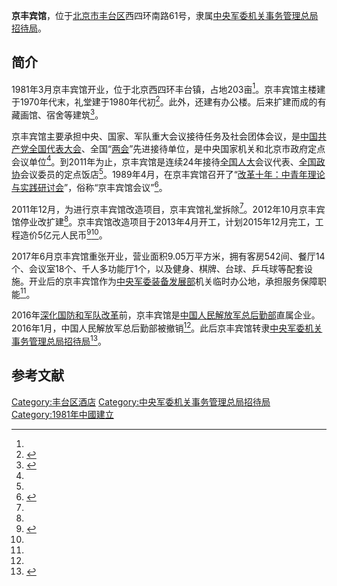 {{Coord|39.8638649|116.2804753|type:landmark_region:CN-11_source:GoogleMaps|display=title}}
{{Infobox PRCG
|color = darkgreen
|机构名称 = 京丰宾馆
|机构名称2 = 
|上级机构 =[[中央军委机关事务管理总局招待局|中央军委机关事务管理总局招待局]]
|机构类型 = 
|军事级别 = 
|标志1 = China Emblem PLA.svg
|标志1说明 = [[中国人民解放军军徽|中国人民解放军军徽]]
|职位1 = 
|人员1 = 
|衔级1 = 
|职位2 = 
|人员2 =
|职位3 =
|人员3 =
|职位4 =
|人员4 =
|地址1 = [[北京市|北京市]][[丰台区|丰台区]]西四环南路61号
|成立时间 =1981年
|a=
|b=
|c=
|d=
|E=
|e=
}}
'''京丰宾馆'''，位于[[北京市|北京市]][[丰台区|丰台区]]西四环南路61号，隶属[[中央军委机关事务管理总局招待局|中央军委机关事务管理总局招待局]]。

==简介==
1981年3月京丰宾馆开业，位于北京西四环丰台镇，占地203亩<ref name=laiwu/>。京丰宾馆主楼建于1970年代末，礼堂建于1980年代初<ref name=fawan>{{Cite web |url=http://www.fawan.com/Article/rx/xc/2011/12/26/143210141007.html# |title=京丰宾馆拆楼改造，法制晚报，2011-12-26 |access-date=2015-02-25 |archive-url=https://web.archive.org/web/20160304191704/http://www.fawan.com/Article/rx/xc/2011/12/26/143210141007.html |archive-date=2016-03-04 |dead-url=yes }}</ref>。此外，还建有办公楼。后来扩建而成的有藏画馆、宿舍等建筑<ref>{{Cite web |url=http://www.bjjs.gov.cn/publish/portal0/tab662/info63708.htm |title=“京丰宾馆锅炉房装修改造工程”等四个项目顺利通过我市可再生能源建筑应用示范项目验收，北京市住房和城乡建设委员会，2011-06-20 |accessdate=2015-02-25 |archive-date=2013-03-25 |archive-url=https://web.archive.org/web/20130325172204/http://www.bjjs.gov.cn/publish/portal0/tab662/info63708.htm |dead-url=no }}</ref>。

京丰宾馆主要承担中央、国家、军队重大会议接待任务及社会团体会议，是[[中国共产党全国代表大会|中国共产党全国代表大会]]、全国“[[两会|两会]]”先进接待单位，是中央国家机关和北京市政府定点会议单位<ref name=laiwu/>。到2011年为止，京丰宾馆是连续24年接待[[全国人大|全国人大]]会议代表、[[全国政协|全国政协]]会议委员的定点饭店<ref name=fawan/>。1989年4月，在京丰宾馆召开了“[[改革十年：中青年理论与实践研讨会|改革十年：中青年理论与实践研讨会]]”，俗称“京丰宾馆会议”<ref>{{cite web|title=仲大军：忆改革开放第一个十年那次理论研讨会|url=http://www.21ccom.net/articles/lsjd/lccz/article_2011050334695.html|date=2011-05-03|publisher=共识网|archiveurl=https://web.archive.org/web/20160304200416/http://www.21ccom.net/articles/lsjd/lccz/article_2011050334695.html|archivedate=2016-03-04|deadurl=yes|accessdate=2015-02-25}}</ref>。

2011年12月，为进行京丰宾馆改造项目，京丰宾馆礼堂拆除<ref name=fawan/>。2012年10月京丰宾馆停业改扩建<ref name=laiwu/>。京丰宾馆改造项目于2013年4月开工，计划2015年12月完工，工程造价5亿元人民币<ref>{{Cite web |url=http://www.86gc.net/article/html/226441.html |title=北京京丰宾馆改造项目，中国工程网，2014-09-16 |accessdate=2015-02-25 |archive-date=2018-10-03 |archive-url=https://web.archive.org/web/20181003021749/http://www.86gc.net/article/html/226441.html |dead-url=no }}</ref><ref name=fawan/>。

2017年6月京丰宾馆重张开业，营业面积9.05万平方米，拥有客房542间、餐厅14个、会议室18个、千人多功能厅1个，以及健身、棋牌、台球、乒乓球等配套设施。开业后的京丰宾馆作为[[中央军委装备发展部|中央军委装备发展部]]机关临时办公地，承担服务保障职能<ref name=laiwu/>。

2016年[[深化国防和军队改革|深化国防和军队改革]]前，京丰宾馆是[[中国人民解放军总后勤部|中国人民解放军总后勤部]]直属企业。2016年1月，中国人民解放军总后勤部被撤销<ref name=fawan/>。此后京丰宾馆转隶[[中央军委机关事务管理总局招待局|中央军委机关事务管理总局招待局]]<ref name=laiwu>{{Cite web  |url = http://www.lwvc.edu.cn/FAQ/n_info.aspx?id=100003416713468&NodeCode=105025&lowerNodeCode=105025003  |title = 京丰宾馆招聘简章  |author =   |date = 2017-05-20  |publisher = 莱芜职业技术学院  |language =   |accessdate =   |quote =   |archive-date = 2018-03-03  |archive-url = https://web.archive.org/web/20180303050317/http://www.lwvc.edu.cn/FAQ/n_info.aspx?id=100003416713468&NodeCode=105025&lowerNodeCode=105025003  |dead-url = no  }}</ref>。

==参考文献==
{{reflist}}

[[Category:丰台区酒店|Category:丰台区酒店]]
[[Category:中央军委机关事务管理总局招待局|Category:中央军委机关事务管理总局招待局]]
[[Category:1981年中國建立|Category:1981年中國建立]]